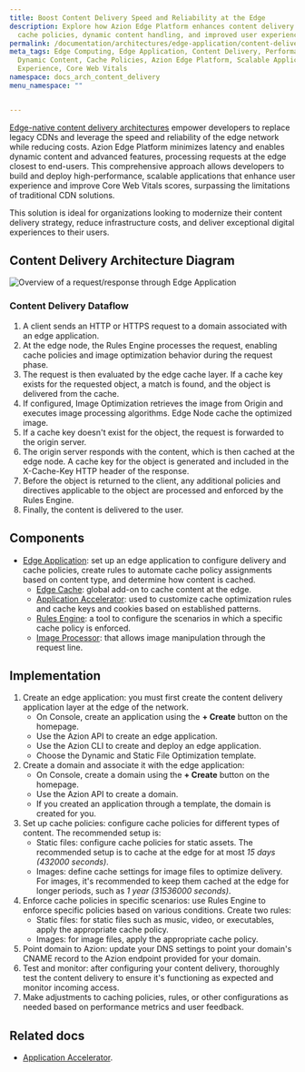 ```yaml
---
title: Boost Content Delivery Speed and Reliability at the Edge
description: Explore how Azion Edge Platform enhances content delivery with optimized
  cache policies, dynamic content handling, and improved user experiences.
permalink: /documentation/architectures/edge-application/content-delivery/
meta_tags: Edge Computing, Edge Application, Content Delivery, Performance Optimization,
  Dynamic Content, Cache Policies, Azion Edge Platform, Scalable Applications, User
  Experience, Core Web Vitals
namespace: docs_arch_content_delivery
menu_namespace: ""


---
```


[Edge-native content delivery architectures](https://www.azion.com/en/solutions/content-delivery/) empower developers to replace legacy CDNs and leverage the speed and reliability of the edge network while reducing costs. Azion Edge Platform minimizes latency and enables dynamic content and advanced features, processing requests at the edge closest to end-users. This comprehensive approach allows developers to build and deploy high-performance, scalable applications that enhance user experience and improve Core Web Vitals scores, surpassing the limitations of traditional CDN solutions.

This solution is ideal for organizations looking to modernize their content delivery strategy, reduce infrastructure costs, and deliver exceptional digital experiences to their users.


## Content Delivery Architecture Diagram

![Overview of a request/response through Edge Application](/assets/docs/images/uploads/content-delivery-arch.png)

### Content Delivery Dataflow

1. A client sends an HTTP or HTTPS request to a domain associated with an edge application.
2. At the edge node, the Rules Engine processes the request, enabling cache policies and image optimization behavior during the request phase.
3. The request is then evaluated by the edge cache layer. If a cache key exists for the requested object, a match is found, and the object is delivered from the cache.
4. If configured, Image Optimization retrieves the image from Origin and executes image processing algorithms. Edge Node cache the optimized image.
5. If a cache key doesn't exist for the object, the request is forwarded to the origin server.
6. The origin server responds with the content, which is then cached at the edge node. A cache key for the object is generated and included in the X-Cache-Key HTTP header of the response.
7. Before the object is returned to the client, any additional policies and directives applicable to the object are processed and enforced by the Rules Engine.
8. Finally, the content is delivered to the user.


## Components

- [Edge Application](/en/documentation/products/build/edge-application/): set up an edge application to configure delivery and cache policies, create rules to automate cache policy assignments based on content type, and determine how content is cached.
    - [Edge Cache](/en/documentation/products/build/edge-application/edge-cache/): global add-on to cache content at the edge.
    - [Application Accelerator](/en/documentation/products/build/edge-application/application-accelerator/): used to customize cache optimization rules and cache keys and cookies based on established patterns.
    - [Rules Engine](/en/documentation/products/build/edge-application/rules-engine/): a tool to configure the scenarios in which a specific cache policy is enforced.
    - [Image Processor](/en/documentation/products/build/edge-application/image-processor/): that allows image manipulation through the request line.


## Implementation

1. Create an edge application: you must first create the content delivery application layer at the edge of the network.
    - On Console, create an application using the **+ Create** button on the homepage.
    - Use the Azion API to create an edge application.
    - Use the Azion CLI to create and deploy an edge application.
    - Choose the Dynamic and Static File Optimization template.
2. Create a domain and associate it with the edge application: 
    - On Console, create a domain using the **+ Create** button on the homepage.
    - Use the Azion API to create a domain.
    - If you created an application through a template, the domain is created for you.
3. Set up cache policies: configure cache policies for different types of content. The recommended setup is:
    - Static files: configure cache policies for static assets. The recommended setup is to cache at the edge for at most *15 days (432000 seconds)*.
    - Images: define cache settings for image files to optimize delivery. For images, it's recommended to keep them cached at the edge for longer periods, such as *1 year (31536000 seconds)*.
4. Enforce cache policies in specific scenarios: use Rules Engine to enforce specific policies based on various conditions. Create two rules:
    - Static files: for static files such as music, video, or executables, apply the appropriate cache policy.
    - Images: for image files, apply the appropriate cache policy.
5. Point domain to Azion: update your DNS settings to point your domain's CNAME record to the Azion endpoint provided for your domain.
6. Test and monitor: after configuring your content delivery, thoroughly test the content delivery to ensure it's functioning as expected and monitor incoming access.
7. Make adjustments to caching policies, rules, or other configurations as needed based on performance metrics and user feedback.


## Related docs

- [Application Accelerator](/en/documentation/products/build/edge-application/application-accelerator/).
